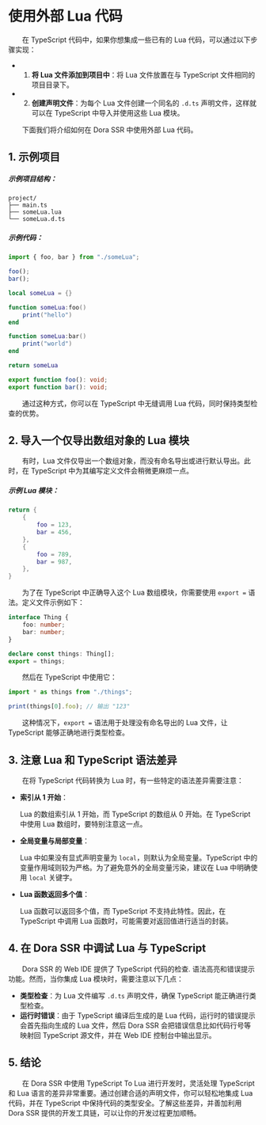# 使用外部 Lua 代码

&emsp;&emsp;在 TypeScript 代码中，如果你想集成一些已有的 Lua 代码，可以通过以下步骤实现：

- 1. **将 Lua 文件添加到项目中**：将 Lua 文件放置在与 TypeScript 文件相同的项目目录下。
- 2. **创建声明文件**：为每个 Lua 文件创建一个同名的 `.d.ts` 声明文件，这样就可以在 TypeScript 中导入并使用这些 Lua 模块。

&emsp;&emsp;下面我们将介绍如何在 Dora SSR 中使用外部 Lua 代码。

## 1. 示例项目

##### 示例项目结构：

```text
project/
├── main.ts
├── someLua.lua
└── someLua.d.ts
```

##### 示例代码：

```ts title="main.ts"
import { foo, bar } from "./someLua";

foo();
bar();
```

```lua title="someLua.lua"
local someLua = {}

function someLua:foo()
	print("hello")
end

function someLua:bar()
	print("world")
end

return someLua
```

```ts title="someLua.d.ts"
export function foo(): void;
export function bar(): void;
```

&emsp;&emsp;通过这种方式，你可以在 TypeScript 中无缝调用 Lua 代码，同时保持类型检查的优势。

## 2. 导入一个仅导出数组对象的 Lua 模块

&emsp;&emsp;有时，Lua 文件仅导出一个数组对象，而没有命名导出或进行默认导出。此时，在 TypeScript 中为其编写定义文件会稍微更麻烦一点。

##### 示例 Lua 模块：

```lua title="things.lua"
return {
	{
		foo = 123,
		bar = 456,
	},
	{
		foo = 789,
		bar = 987,
	},
}
```

&emsp;&emsp;为了在 TypeScript 中正确导入这个 Lua 数组模块，你需要使用 `export =` 语法。定义文件示例如下：

```ts title="things.d.ts"
interface Thing {
	foo: number;
	bar: number;
}

declare const things: Thing[];
export = things;
```

&emsp;&emsp;然后在 TypeScript 中使用它：

```ts title="main.ts"
import * as things from "./things";

print(things[0].foo); // 输出 "123"
```

&emsp;&emsp;这种情况下，`export =` 语法用于处理没有命名导出的 Lua 文件，让 TypeScript 能够正确地进行类型检查。

## 3. 注意 Lua 和 TypeScript 语法差异

&emsp;&emsp;在将 TypeScript 代码转换为 Lua 时，有一些特定的语法差异需要注意：

- **索引从 1 开始**：

	Lua 的数组索引从 1 开始，而 TypeScript 的数组从 0 开始。在 TypeScript 中使用 Lua 数组时，要特别注意这一点。

- **全局变量与局部变量**：

	Lua 中如果没有显式声明变量为 `local`，则默认为全局变量。TypeScript 中的变量作用域则较为严格。为了避免意外的全局变量污染，建议在 Lua 中明确使用 `local` 关键字。

- **Lua 函数返回多个值**：

	Lua 函数可以返回多个值，而 TypeScript 不支持此特性。因此，在 TypeScript 中调用 Lua 函数时，可能需要对返回值进行适当的封装。

## 4. 在 Dora SSR 中调试 Lua 与 TypeScript

&emsp;&emsp;Dora SSR 的 Web IDE 提供了 TypeScript 代码的检查. 语法高亮和错误提示功能。然而，当你集成 Lua 模块时，需要注意以下几点：

- **类型检查**：为 Lua 文件编写 `.d.ts` 声明文件，确保 TypeScript 能正确进行类型检查。
- **运行时错误**：由于 TypeScript 编译后生成的是 Lua 代码，运行时的错误提示会首先指向生成的 Lua 文件，然后 Dora SSR 会把错误信息比如代码行号等映射回 TypeScript 源文件，并在 Web IDE 控制台中输出显示。

## 5. 结论

&emsp;&emsp;在 Dora SSR 中使用 TypeScript To Lua 进行开发时，灵活处理 TypeScript 和 Lua 语言的差异非常重要。通过创建合适的声明文件，你可以轻松地集成 Lua 代码，并在 TypeScript 中保持代码的类型安全。了解这些差异，并善加利用 Dora SSR 提供的开发工具链，可以让你的开发过程更加顺畅。
